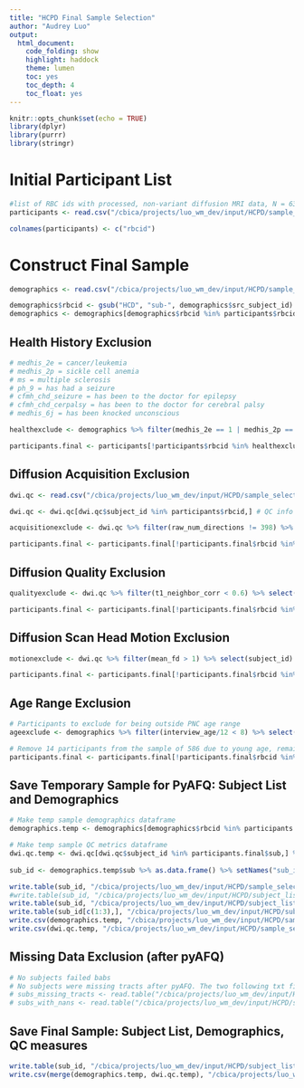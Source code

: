 ```yaml
---
title: "HCPD Final Sample Selection"
author: "Audrey Luo"
output:
  html_document:
    code_folding: show
    highlight: haddock
    theme: lumen
    toc: yes
    toc_depth: 4
    toc_float: yes
---
```


```r
knitr::opts_chunk$set(echo = TRUE)
library(dplyr)
library(purrr)
library(stringr)
```

# Initial Participant List
```r
#list of RBC ids with processed, non-variant diffusion MRI data, N = 639  
participants <- read.csv("/cbica/projects/luo_wm_dev/input/HCPD/sample_selection_files/HCPD_NonVariantDWI_participantlist.csv") # generated by /cbica/projects/luo_wm_dev/code/Generate_input/4_QC_scripts/HCPD_IdentifyVariants.ipynb

colnames(participants) <- c("rbcid") 
```

# Construct Final Sample
```r
demographics <- read.csv("/cbica/projects/luo_wm_dev/input/HCPD/sample_selection_files/hcpd_demographics.csv") # originally downloaded from /cbica/projects/RBC/Curation/RBC_demo_pheno/data/hcpd_demographics.csv but this file has since been moved. Also available on PennLINC slack.

demographics$rbcid <- gsub("HCD", "sub-", demographics$src_subject_id) 
demographics <- demographics[demographics$rbcid %in% participants$rbcid,] #demographic, medical, and clinical information for just the N = 639 participants with non-variant diffusion MRI data
```

## Health History Exclusion
```r
# medhis_2e = cancer/leukemia
# medhis_2p = sickle cell anemia
# ms = multiple sclerosis
# ph_9 = has had a seizure
# cfmh_chd_seizure = has been to the doctor for epilepsy
# cfmh_chd_cerpalsy = has been to the doctor for cerebral palsy
# medhis_6j = has been knocked unconscious

healthexclude <- demographics %>% filter(medhis_2e == 1 | medhis_2p == 1 | ms == 1 | ph_9 == 1 | cfmh_chd_seizure == 1 | cfmh_chd_cerpalsy == 1 | medhis_6j == 1) %>% select(rbcid) #participants to exclude from the final study sample for medical or health history

participants.final <- participants[!participants$rbcid %in% healthexclude$rbcid,] %>% as.data.frame() %>% setNames(c("rbcid")) #remove 7 health exclude participants from the initial sample of 639 individuals with non-variant diffusion MRI data, remaining N = 632
```

## Diffusion Acquisition Exclusion
```r
dwi.qc <- read.csv("/cbica/projects/luo_wm_dev/input/HCPD/sample_selection_files/HCPD_DWI_QCmetrics.csv") #diffusion scan acquisition parameters and quality metrics, generated by /cbica/projects/luo_wm_dev/code/Generate_input/4_QC_scripts/diffusion_qcmetrics.ipynb

dwi.qc <- dwi.qc[dwi.qc$subject_id %in% participants$rbcid,] # QC info for just the N=639 participants with non-variant diffusion data
```

```r
acquisitionexclude <- dwi.qc %>% filter(raw_num_directions != 398) %>% select(subject_id) #participants to exclude from the final study sample for missing a diffusion MRI run, resulting in 298 or 299 diffusion directions instead of 398

participants.final <- participants.final[!participants.final$rbcid %in% acquisitionexclude$subject_id,] %>% as.data.frame() %>% setNames(c("rbcid")) #remove 8 participants from the sample of 632 health include individuals due to missing gradient directions, remaining N = 624
```

## Diffusion Quality Exclusion
```r
qualityexclude <- dwi.qc %>% filter(t1_neighbor_corr < 0.6) %>% select(subject_id) #participants to exclude from the final study sample based on processed diffusion MRI neighborhood correlation

participants.final <- participants.final[!participants.final$rbcid %in% qualityexclude$subject_id,] %>% as.data.frame() %>% setNames(c("rbcid")) #remove 14 participants from the sample of 624 due to diffusion data quality, remaining N = 610
```

## Diffusion Scan Head Motion Exclusion
```r
motionexclude <- dwi.qc %>% filter(mean_fd > 1) %>% select(subject_id) #participants to exclude from the final study sample based on high in-scanner head motion during the diffusion runs. (Note that 6 of these participants were already excluded in previous steps)

participants.final <- participants.final[!participants.final$rbcid %in% motionexclude$subject_id,] %>% as.data.frame() %>% setNames(c("rbcid")) #remove 24 participants from the sample of 610 due to in-scanner head motion, remaining N = 586
```

## Age Range Exclusion 
```r
# Participants to exclude for being outside PNC age range
ageexclude <- demographics %>% filter(interview_age/12 < 8) %>% select(rbcid)

# Remove 14 participants from the sample of 586 due to young age, remaining N = 572
participants.final <- participants.final[!participants.final$rbcid %in% ageexclude$rbcid,] %>% as.data.frame() %>% setNames(c("sub"))
```

## Save Temporary Sample for PyAFQ: Subject List and Demographics
```r
# Make temp sample demographics dataframe
demographics.temp <- demographics[demographics$rbcid %in% participants.final$sub,] %>% select(rbcid, interview_age, sex, race, site) %>% mutate(interview_age = interview_age/12) %>% rename(sub = rbcid, age=interview_age) # combine demographics data 

# Make temp sample QC metrics dataframe 
dwi.qc.temp <- dwi.qc[dwi.qc$subject_id %in% participants.final$sub,] %>% select(subject_id, mean_fd, t1_neighbor_corr) %>% rename(sub = subject_id) # note that var(t1_neighbor_corr) = 0.001338567 and var(mean_fd) = 0.02042722
 
sub_id <- demographics.temp$sub %>% as.data.frame() %>% setNames("sub_id") # want the same ordering as demographics df

write.table(sub_id, "/cbica/projects/luo_wm_dev/input/HCPD/sample_selection_files/HCPD_WMDev_TempSample_N572_age8to22.txt", col.names=T, row.names=F, quote = TRUE)
#write.table(sub_id, "/cbica/projects/luo_wm_dev/input/HCPD/subject_list/HCPD_tempsubject_list.txt", col.names=F, row.names=F, quote = FALSE)
write.table(sub_id, "/cbica/projects/luo_wm_dev/input/HCPD/subject_list/HCPD_subject_list_babs.txt", col.names=T, row.names=F, quote = FALSE)
write.table(sub_id[c(1:3),], "/cbica/projects/luo_wm_dev/input/HCPD/subject_list/HCPD_subject_list_test.txt", col.names=F, row.names=F, quote = FALSE)
write.csv(demographics.temp, "/cbica/projects/luo_wm_dev/input/HCPD/sample_selection_files/HCPD_WMDev_TempSampleDemographics_N572_age8to22.csv", quote = F, row.names = F)
write.csv(dwi.qc.temp, "/cbica/projects/luo_wm_dev/input/HCPD/sample_selection_files/HCPD_WMDev_TempSampleQCMetrics_N572_age8to22.csv", quote = F, row.names = F)
```

## Missing Data Exclusion (after pyAFQ)
```r
# No subjects failed babs
# No subjects were missing tracts after pyAFQ. The two following txt files are blank
# subs_missing_tracts <- read.table("/cbica/projects/luo_wm_dev/input/HCPD/sample_selection_files/subs_missing_tracts.txt", header=T)
# subs_with_nans <- read.table("/cbica/projects/luo_wm_dev/input/HCPD/sample_selection_files/subs_with_nans.txt", header=T)
```

## Save Final Sample: Subject List, Demographics, QC measures
```r
write.table(sub_id, "/cbica/projects/luo_wm_dev/input/HCPD/subject_list/final_sample/HCPD_WMDev_FinalSample.txt", col.names=T, row.names=F, quote = TRUE)
write.csv(merge(demographics.temp, dwi.qc.temp), "/cbica/projects/luo_wm_dev/input/HCPD/sample_selection_files/final_sample/HCPD_WMDev_FinalSampleDemoQC.csv", quote = F, row.names = F)
```